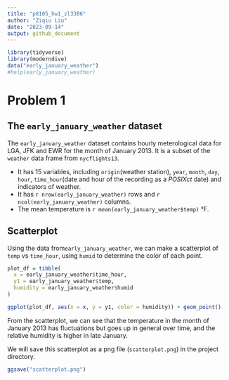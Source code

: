 ```yaml
---
title: "p8105_hw1_zl3386"
author: "Ziqiu Liu"
date: "2023-09-14"
output: github_document
---
```


```r
library(tidyverse)
library(moderndive)
data("early_january_weather")
#help(early_january_weather)
```

# Problem 1

## The `early_january_weather` dataset

The `early_january_weather` dataset contains hourly meterological data for LGA, JFK and EWR for the month of January 2013. It is a subset of the `weather` data frame from `nycflights13`.

* It has 15 variables, including `origin`(weather station), `year`, `month`, `day`, `hour`, `time_hour`(date and hour of the recording as a _POSIXct_ date) and indicators of weather.
* It has `r nrow(early_january_weather)` rows and `r ncol(early_january_weather)` columns.
* The mean temperature is `r mean(early_january_weather$temp)` °F.

## Scatterplot

Using the data from`early_january_weather`, we can make a scatterplot of `temp` vs `time_hour`, using `humid` to determine the color of each point.

```r
plot_df = tibble(
  x = early_january_weather$time_hour,
  y1 = early_january_weather$temp,
  humidity = early_january_weather$humid
)
```

```r
ggplot(plot_df, aes(x = x, y = y1, color = humidity)) + geom_point()

```

From the scatterplot, we can see that the temperature in the month of January 2013 has fluctuations but goes up in general over time, and the relative humidity is higher in late January.

We will save this scatterplot as a png file (`scatterplot.png`) in the project directory.

```r
ggsave("scatterplot.png")
```

